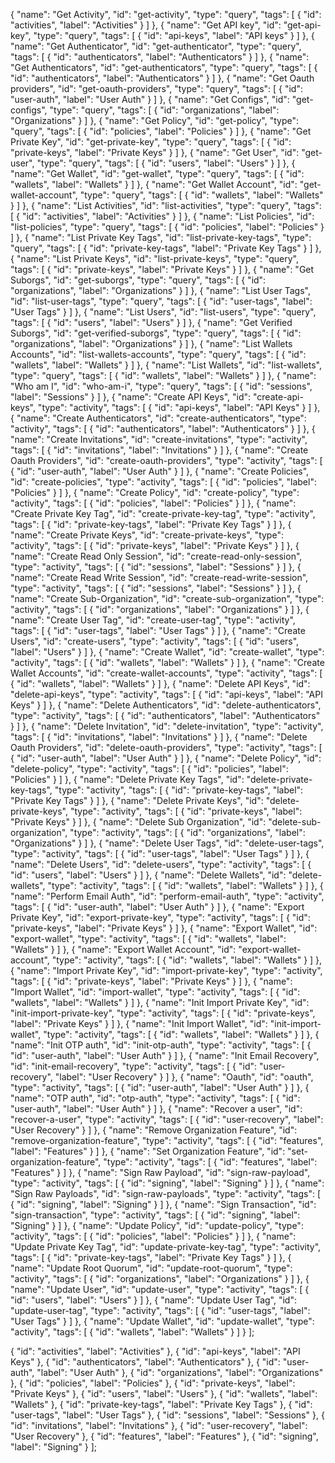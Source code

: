   {
    "name": "Get Activity",
    "id": "get-activity",
    "type": "query",
    "tags": [
      {
        "id": "activities",
        "label": "Activities"
      }
    ]
  },
  {
    "name": "Get API key",
    "id": "get-api-key",
    "type": "query",
    "tags": [
      {
        "id": "api-keys",
        "label": "API keys"
      }
    ]
  },
  {
    "name": "Get Authenticator",
    "id": "get-authenticator",
    "type": "query",
    "tags": [
      {
        "id": "authenticators",
        "label": "Authenticators"
      }
    ]
  },
  {
    "name": "Get Authenticators",
    "id": "get-authenticators",
    "type": "query",
    "tags": [
      {
        "id": "authenticators",
        "label": "Authenticators"
      }
    ]
  },
  {
    "name": "Get Oauth providers",
    "id": "get-oauth-providers",
    "type": "query",
    "tags": [
      {
        "id": "user-auth",
        "label": "User Auth"
      }
    ]
  },
  {
    "name": "Get Configs",
    "id": "get-configs",
    "type": "query",
    "tags": [
      {
        "id": "organizations",
        "label": "Organizations"
      }
    ]
  },
  {
    "name": "Get Policy",
    "id": "get-policy",
    "type": "query",
    "tags": [
      {
        "id": "policies",
        "label": "Policies"
      }
    ]
  },
  {
    "name": "Get Private Key",
    "id": "get-private-key",
    "type": "query",
    "tags": [
      {
        "id": "private-keys",
        "label": "Private Keys"
      }
    ]
  },
  {
    "name": "Get User",
    "id": "get-user",
    "type": "query",
    "tags": [
      {
        "id": "users",
        "label": "Users"
      }
    ]
  },
  {
    "name": "Get Wallet",
    "id": "get-wallet",
    "type": "query",
    "tags": [
      {
        "id": "wallets",
        "label": "Wallets"
      }
    ]
  },
  {
    "name": "Get Wallet Account",
    "id": "get-wallet-account",
    "type": "query",
    "tags": [
      {
        "id": "wallets",
        "label": "Wallets"
      }
    ]
  },
  {
    "name": "List Activities",
    "id": "list-activities",
    "type": "query",
    "tags": [
      {
        "id": "activities",
        "label": "Activities"
      }
    ]
  },
  {
    "name": "List Policies",
    "id": "list-policies",
    "type": "query",
    "tags": [
      {
        "id": "policies",
        "label": "Policies"
      }
    ]
  },
  {
    "name": "List Private Key Tags",
    "id": "list-private-key-tags",
    "type": "query",
    "tags": [
      {
        "id": "private-key-tags",
        "label": "Private Key Tags"
      }
    ]
  },
  {
    "name": "List Private Keys",
    "id": "list-private-keys",
    "type": "query",
    "tags": [
      {
        "id": "private-keys",
        "label": "Private Keys"
      }
    ]
  },
  {
    "name": "Get Suborgs",
    "id": "get-suborgs",
    "type": "query",
    "tags": [
      {
        "id": "organizations",
        "label": "Organizations"
      }
    ]
  },
  {
    "name": "List User Tags",
    "id": "list-user-tags",
    "type": "query",
    "tags": [
      {
        "id": "user-tags",
        "label": "User Tags"
      }
    ]
  },
  {
    "name": "List Users",
    "id": "list-users",
    "type": "query",
    "tags": [
      {
        "id": "users",
        "label": "Users"
      }
    ]
  },
  {
    "name": "Get Verified Suborgs",
    "id": "get-verified-suborgs",
    "type": "query",
    "tags": [
      {
        "id": "organizations",
        "label": "Organizations"
      }
    ]
  },
  {
    "name": "List Wallets Accounts",
    "id": "list-wallets-accounts",
    "type": "query",
    "tags": [
      {
        "id": "wallets",
        "label": "Wallets"
      }
    ]
  },
  {
    "name": "List Wallets",
    "id": "list-wallets",
    "type": "query",
    "tags": [
      {
        "id": "wallets",
        "label": "Wallets"
      }
    ]
  },
  {
    "name": "Who am I",
    "id": "who-am-i",
    "type": "query",
    "tags": [
      {
        "id": "sessions",
        "label": "Sessions"
      }
    ]
  },
  {
    "name": "Create API Keys",
    "id": "create-api-keys",
    "type": "activity",
    "tags": [
      {
        "id": "api-keys",
        "label": "API Keys"
      }
    ]
  },
  {
    "name": "Create Authenticators",
    "id": "create-authenticators",
    "type": "activity",
    "tags": [
      {
        "id": "authenticators",
        "label": "Authenticators"
      }
    ]
  },
  {
    "name": "Create Invitations",
    "id": "create-invitations",
    "type": "activity",
    "tags": [
      {
        "id": "invitations",
        "label": "Invitations"
      }
    ]
  },
  {
    "name": "Create Oauth Providers",
    "id": "create-oauth-providers",
    "type": "activity",
    "tags": [
      {
        "id": "user-auth",
        "label": "User Auth"
      }
    ]
  },
  {
    "name": "Create Policies",
    "id": "create-policies",
    "type": "activity",
    "tags": [
      {
        "id": "policies",
        "label": "Policies"
      }
    ]
  },
  {
    "name": "Create Policy",
    "id": "create-policy",
    "type": "activity",
    "tags": [
      {
        "id": "policies",
        "label": "Policies"
      }
    ]
  },
  {
    "name": "Create Private Key Tag",
    "id": "create-private-key-tag",
    "type": "activity",
    "tags": [
      {
        "id": "private-key-tags",
        "label": "Private Key Tags"
      }
    ]
  },
  {
    "name": "Create Private Keys",
    "id": "create-private-keys",
    "type": "activity",
    "tags": [
      {
        "id": "private-keys",
        "label": "Private Keys"
      }
    ]
  },
  {
    "name": "Create Read Only Session",
    "id": "create-read-only-session",
    "type": "activity",
    "tags": [
      {
        "id": "sessions",
        "label": "Sessions"
      }
    ]
  },
  {
    "name": "Create Read Write Session",
    "id": "create-read-write-session",
    "type": "activity",
    "tags": [
      {
        "id": "sessions",
        "label": "Sessions"
      }
    ]
  },
  {
    "name": "Create Sub-Organization",
    "id": "create-sub-organization",
    "type": "activity",
    "tags": [
      {
        "id": "organizations",
        "label": "Organizations"
      }
    ]
  },
  {
    "name": "Create User Tag",
    "id": "create-user-tag",
    "type": "activity",
    "tags": [
      {
        "id": "user-tags",
        "label": "User Tags"
      }
    ]
  },
  {
    "name": "Create Users",
    "id": "create-users",
    "type": "activity",
    "tags": [
      {
        "id": "users",
        "label": "Users"
      }
    ]
  },
  {
    "name": "Create Wallet",
    "id": "create-wallet",
    "type": "activity",
    "tags": [
      {
        "id": "wallets",
        "label": "Wallets"
      }
    ]
  },
  {
    "name": "Create Wallet Accounts",
    "id": "create-wallet-accounts",
    "type": "activity",
    "tags": [
      {
        "id": "wallets",
        "label": "Wallets"
      }
    ]
  },
  {
    "name": "Delete API Keys",
    "id": "delete-api-keys",
    "type": "activity",
    "tags": [
      {
        "id": "api-keys",
        "label": "API Keys"
      }
    ]
  },
  {
    "name": "Delete Authenticators",
    "id": "delete-authenticators",
    "type": "activity",
    "tags": [
      {
        "id": "authenticators",
        "label": "Authenticators"
      }
    ]
  },
  {
    "name": "Delete Invitation",
    "id": "delete-invitation",
    "type": "activity",
    "tags": [
      {
        "id": "invitations",
        "label": "Invitations"
      }
    ]
  },
  {
    "name": "Delete Oauth Providers",
    "id": "delete-oauth-providers",
    "type": "activity",
    "tags": [
      {
        "id": "user-auth",
        "label": "User Auth"
      }
    ]
  },
  {
    "name": "Delete Policy",
    "id": "delete-policy",
    "type": "activity",
    "tags": [
      {
        "id": "policies",
        "label": "Policies"
      }
    ]
  },
  {
    "name": "Delete Private Key Tags",
    "id": "delete-private-key-tags",
    "type": "activity",
    "tags": [
      {
        "id": "private-key-tags",
        "label": "Private Key Tags"
      }
    ]
  },
  {
    "name": "Delete Private Keys",
    "id": "delete-private-keys",
    "type": "activity",
    "tags": [
      {
        "id": "private-keys",
        "label": "Private Keys"
      }
    ]
  },
  {
    "name": "Delete Sub Organization",
    "id": "delete-sub-organization",
    "type": "activity",
    "tags": [
      {
        "id": "organizations",
        "label": "Organizations"
      }
    ]
  },
  {
    "name": "Delete User Tags",
    "id": "delete-user-tags",
    "type": "activity",
    "tags": [
      {
        "id": "user-tags",
        "label": "User Tags"
      }
    ]
  },
  {
    "name": "Delete Users",
    "id": "delete-users",
    "type": "activity",
    "tags": [
      {
        "id": "users",
        "label": "Users"
      }
    ]
  },
  {
    "name": "Delete Wallets",
    "id": "delete-wallets",
    "type": "activity",
    "tags": [
      {
        "id": "wallets",
        "label": "Wallets"
      }
    ]
  },
  {
    "name": "Perform Email Auth",
    "id": "perform-email-auth",
    "type": "activity",
    "tags": [
      {
        "id": "user-auth",
        "label": "User Auth"
      }
    ]
  },
  {
    "name": "Export Private Key",
    "id": "export-private-key",
    "type": "activity",
    "tags": [
      {
        "id": "private-keys",
        "label": "Private Keys"
      }
    ]
  },
  {
    "name": "Export Wallet",
    "id": "export-wallet",
    "type": "activity",
    "tags": [
      {
        "id": "wallets",
        "label": "Wallets"
      }
    ]
  },
  {
    "name": "Export Wallet Account",
    "id": "export-wallet-account",
    "type": "activity",
    "tags": [
      {
        "id": "wallets",
        "label": "Wallets"
      }
    ]
  },
  {
    "name": "Import Private Key",
    "id": "import-private-key",
    "type": "activity",
    "tags": [
      {
        "id": "private-keys",
        "label": "Private Keys"
      }
    ]
  },
  {
    "name": "Import Wallet",
    "id": "import-wallet",
    "type": "activity",
    "tags": [
      {
        "id": "wallets",
        "label": "Wallets"
      }
    ]
  },
  {
    "name": "Init Import Private Key",
    "id": "init-import-private-key",
    "type": "activity",
    "tags": [
      {
        "id": "private-keys",
        "label": "Private Keys"
      }
    ]
  },
  {
    "name": "Init Import Wallet",
    "id": "init-import-wallet",
    "type": "activity",
    "tags": [
      {
        "id": "wallets",
        "label": "Wallets"
      }
    ]
  },
  {
    "name": "Init OTP auth",
    "id": "init-otp-auth",
    "type": "activity",
    "tags": [
      {
        "id": "user-auth",
        "label": "User Auth"
      }
    ]
  },
  {
    "name": "Init Email Recovery",
    "id": "init-email-recovery",
    "type": "activity",
    "tags": [
      {
        "id": "user-recovery",
        "label": "User Recovery"
      }
    ]
  },
  {
    "name": "Oauth",
    "id": "oauth",
    "type": "activity",
    "tags": [
      {
        "id": "user-auth",
        "label": "User Auth"
      }
    ]
  },
  {
    "name": "OTP auth",
    "id": "otp-auth",
    "type": "activity",
    "tags": [
      {
        "id": "user-auth",
        "label": "User Auth"
      }
    ]
  },
  {
    "name": "Recover a user",
    "id": "recover-a-user",
    "type": "activity",
    "tags": [
      {
        "id": "user-recovery",
        "label": "User Recovery"
      }
    ]
  },
  {
    "name": "Remove Organization Feature",
    "id": "remove-organization-feature",
    "type": "activity",
    "tags": [
      {
        "id": "features",
        "label": "Features"
      }
    ]
  },
  {
    "name": "Set Organization Feature",
    "id": "set-organization-feature",
    "type": "activity",
    "tags": [
      {
        "id": "features",
        "label": "Features"
      }
    ]
  },
  {
    "name": "Sign Raw Payload",
    "id": "sign-raw-payload",
    "type": "activity",
    "tags": [
      {
        "id": "signing",
        "label": "Signing"
      }
    ]
  },
  {
    "name": "Sign Raw Payloads",
    "id": "sign-raw-payloads",
    "type": "activity",
    "tags": [
      {
        "id": "signing",
        "label": "Signing"
      }
    ]
  },
  {
    "name": "Sign Transaction",
    "id": "sign-transaction",
    "type": "activity",
    "tags": [
      {
        "id": "signing",
        "label": "Signing"
      }
    ]
  },
  {
    "name": "Update Policy",
    "id": "update-policy",
    "type": "activity",
    "tags": [
      {
        "id": "policies",
        "label": "Policies"
      }
    ]
  },
  {
    "name": "Update Private Key Tag",
    "id": "update-private-key-tag",
    "type": "activity",
    "tags": [
      {
        "id": "private-key-tags",
        "label": "Private Key Tags"
      }
    ]
  },
  {
    "name": "Update Root Quorum",
    "id": "update-root-quorum",
    "type": "activity",
    "tags": [
      {
        "id": "organizations",
        "label": "Organizations"
      }
    ]
  },
  {
    "name": "Update User",
    "id": "update-user",
    "type": "activity",
    "tags": [
      {
        "id": "users",
        "label": "Users"
      }
    ]
  },
  {
    "name": "Update User Tag",
    "id": "update-user-tag",
    "type": "activity",
    "tags": [
      {
        "id": "user-tags",
        "label": "User Tags"
      }
    ]
  },
  {
    "name": "Update Wallet",
    "id": "update-wallet",
    "type": "activity",
    "tags": [
      {
        "id": "wallets",
        "label": "Wallets"
      }
    ]
  }
];

  {
    "id": "activities",
    "label": "Activities"
  },
  {
    "id": "api-keys",
    "label": "API Keys"
  },
  {
    "id": "authenticators",
    "label": "Authenticators"
  },
  {
    "id": "user-auth",
    "label": "User Auth"
  },
  {
    "id": "organizations",
    "label": "Organizations"
  },
  {
    "id": "policies",
    "label": "Policies"
  },
  {
    "id": "private-keys",
    "label": "Private Keys"
  },
  {
    "id": "users",
    "label": "Users"
  },
  {
    "id": "wallets",
    "label": "Wallets"
  },
  {
    "id": "private-key-tags",
    "label": "Private Key Tags"
  },
  {
    "id": "user-tags",
    "label": "User Tags"
  },
  {
    "id": "sessions",
    "label": "Sessions"
  },
  {
    "id": "invitations",
    "label": "Invitations"
  },
  {
    "id": "user-recovery",
    "label": "User Recovery"
  },
  {
    "id": "features",
    "label": "Features"
  },
  {
    "id": "signing",
    "label": "Signing"
  }
];